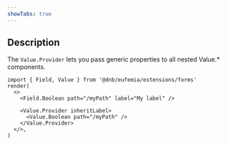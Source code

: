 ```yaml
---
showTabs: true
---
```


## Description

The `Value.Provider` lets you pass generic properties to all nested Value.\* components.

```tsx
import { Field, Value } from '@dnb/eufemia/extensions/forms'
render(
  <>
    <Field.Boolean path="/myPath" label="My label" />

    <Value.Provider inheritLabel>
      <Value.Boolean path="/myPath" />
    </Value.Provider>
  </>,
)
```
